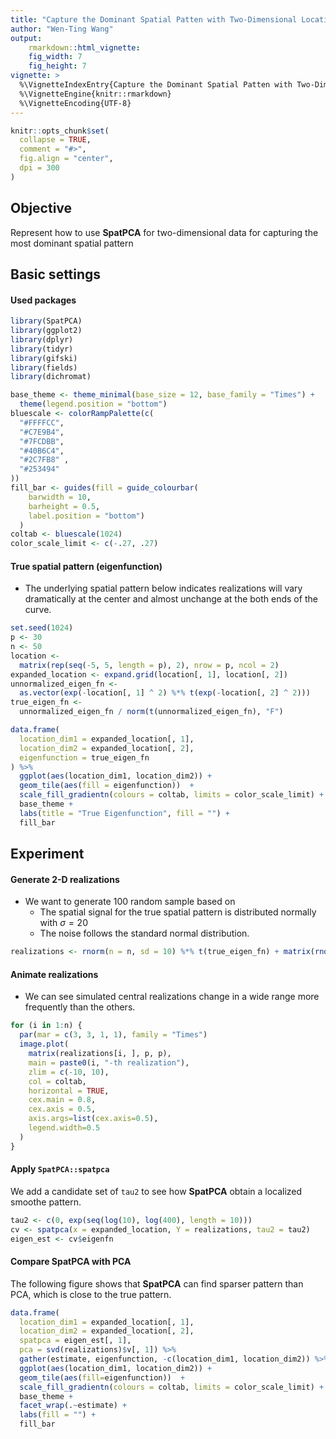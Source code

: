 ```yaml
---
title: "Capture the Dominant Spatial Patten with Two-Dimensional Locations"
author: "Wen-Ting Wang"
output:
    rmarkdown::html_vignette:
    fig_width: 7
    fig_height: 7
vignette: >
  %\VignetteIndexEntry{Capture the Dominant Spatial Patten with Two-Dimensional Locations}
  %\VignetteEngine{knitr::rmarkdown}
  %\VignetteEncoding{UTF-8}
---
```


```r
knitr::opts_chunk$set(
  collapse = TRUE,
  comment = "#>",
  fig.align = "center",
  dpi = 300
)
```

## Objective
Represent how to use **SpatPCA** for two-dimensional data for capturing the most dominant spatial pattern

## Basic settings
#### Used packages
```r
library(SpatPCA)
library(ggplot2)
library(dplyr)
library(tidyr)
library(gifski)
library(fields)
library(dichromat)

base_theme <- theme_minimal(base_size = 12, base_family = "Times") +
  theme(legend.position = "bottom")
bluescale <- colorRampPalette(c(
  "#FFFFCC",
  "#C7E9B4",
  "#7FCDBB",
  "#40B6C4",
  "#2C7FB8" ,
  "#253494"
))
fill_bar <- guides(fill = guide_colourbar(
    barwidth = 10,
    barheight = 0.5,
    label.position = "bottom")
  )
coltab <- bluescale(1024)
color_scale_limit <- c(-.27, .27)
```
#### True spatial pattern (eigenfunction)
- The underlying spatial pattern below indicates realizations will vary dramatically at the center and almost unchange at the both ends of the curve.
```r
set.seed(1024)
p <- 30
n <- 50
location <-
  matrix(rep(seq(-5, 5, length = p), 2), nrow = p, ncol = 2)
expanded_location <- expand.grid(location[, 1], location[, 2])
unnormalized_eigen_fn <-
  as.vector(exp(-location[, 1] ^ 2) %*% t(exp(-location[, 2] ^ 2)))
true_eigen_fn <-
  unnormalized_eigen_fn / norm(t(unnormalized_eigen_fn), "F")

data.frame(
  location_dim1 = expanded_location[, 1],
  location_dim2 = expanded_location[, 2],
  eigenfunction = true_eigen_fn
) %>%
  ggplot(aes(location_dim1, location_dim2)) +
  geom_tile(aes(fill = eigenfunction))  +
  scale_fill_gradientn(colours = coltab, limits = color_scale_limit) +
  base_theme +
  labs(title = "True Eigenfunction", fill = "") +
  fill_bar

```

## Experiment
#### Generate 2-D realizations 
- We want to generate 100 random sample based on 
  - The spatial signal for the true spatial pattern is distributed normally with $\sigma=20$
  - The noise follows the standard normal distribution.

```r
realizations <- rnorm(n = n, sd = 10) %*% t(true_eigen_fn) + matrix(rnorm(n = n * p^2), n, p^2)
```

#### Animate realizations
- We can see simulated central realizations change in a wide range more frequently than the others.
```r
for (i in 1:n) {
  par(mar = c(3, 3, 1, 1), family = "Times")
  image.plot(
    matrix(realizations[i, ], p, p),
    main = paste0(i, "-th realization"),
    zlim = c(-10, 10),
    col = coltab,
    horizontal = TRUE,
    cex.main = 0.8,
    cex.axis = 0.5,
    axis.args=list(cex.axis=0.5),
    legend.width=0.5
  )
}
```

#### Apply `SpatPCA::spatpca`
We add a candidate set of `tau2` to see how **SpatPCA** obtain a localized smoothe pattern.
```r
tau2 <- c(0, exp(seq(log(10), log(400), length = 10)))
cv <- spatpca(x = expanded_location, Y = realizations, tau2 = tau2)
eigen_est <- cv$eigenfn
```
#### Compare **SpatPCA** with PCA
The following figure shows that **SpatPCA** can find sparser pattern than PCA, which is close to the true pattern.
```r
data.frame(
  location_dim1 = expanded_location[, 1],
  location_dim2 = expanded_location[, 2],
  spatpca = eigen_est[, 1], 
  pca = svd(realizations)$v[, 1]) %>%
  gather(estimate, eigenfunction, -c(location_dim1, location_dim2)) %>%
  ggplot(aes(location_dim1, location_dim2)) +
  geom_tile(aes(fill=eigenfunction))  +
  scale_fill_gradientn(colours = coltab, limits = color_scale_limit) +
  base_theme +
  facet_wrap(.~estimate) +
  labs(fill = "") +
  fill_bar
```